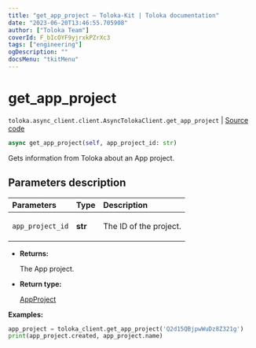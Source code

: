 ```yaml
---
title: "get_app_project — Toloka-Kit | Toloka documentation"
date: "2023-06-20T13:46:55.705908"
author: ["Toloka Team"]
coverId: F_bIcOYF9yjrxkPZrXc3
tags: ["engineering"]
ogDescription: ""
docsMenu: "tkitMenu"
---
```


# get_app_project

`toloka.async_client.client.AsyncTolokaClient.get_app_project` | [Source code](https://github.com/Toloka/toloka-kit/blob/v1.2.0/src/async_client/client.py#L0)

```python
async get_app_project(self, app_project_id: str)
```

Gets information from Toloka about an App project.

## Parameters description

| Parameters | Type | Description |
| :----------| :----| :-----------|
`app_project_id`|**str**|<p>The ID of the project.</p>

* **Returns:**

  The App project.

* **Return type:**

  [AppProject](/docs/toloka-kit/reference/toloka.client.app.AppProject)

**Examples:**

```python
app_project = toloka_client.get_app_project('Q2d15QBjpwWuDz8Z321g')
print(app_project.created, app_project.name)
```